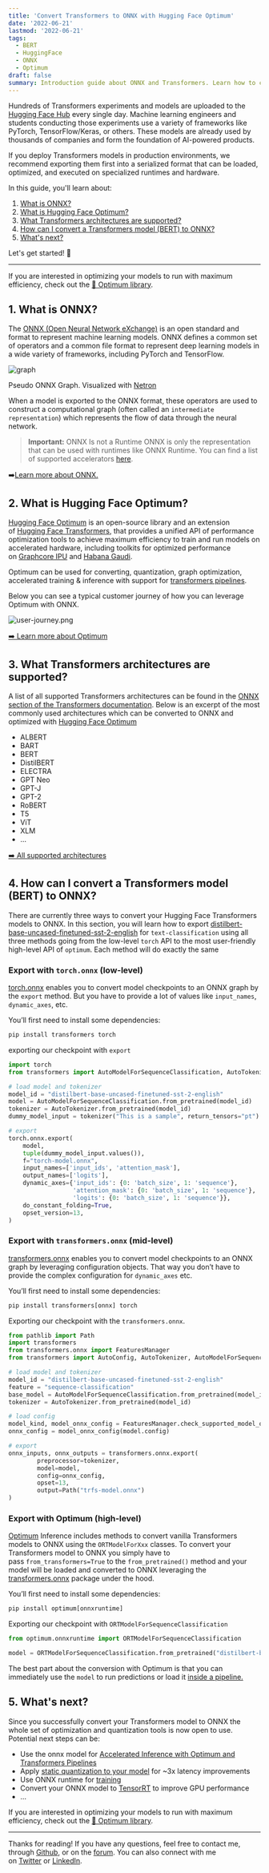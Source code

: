 ```yaml
---
title: 'Convert Transformers to ONNX with Hugging Face Optimum'
date: '2022-06-21'
lastmod: '2022-06-21'
tags:
  - BERT
  - HuggingFace
  - ONNX
  - Optimum
draft: false
summary: Introduction guide about ONNX and Transformers. Learn how to convert transformers like BERT to ONNX and what you can do with it.
---
```


Hundreds of Transformers experiments and models are uploaded to the [Hugging Face Hub](https://huggingface.co/) every single day. Machine learning engineers and students conducting those experiments use a variety of frameworks like PyTorch, TensorFlow/Keras, or others. These models are already used by thousands of companies and form the foundation of AI-powered products.

If you deploy Transformers models in production environments, we recommend exporting them first into a serialized format that can be loaded, optimized, and executed on specialized runtimes and hardware.

In this guide, you'll learn about:

1. [What is ONNX?](#1-what-is-onnx)
2. [What is Hugging Face Optimum?](#2-what-is-hugging-face-optimum)
3. [What Transformers architectures are supported?](#3-what-transformers-architectures-are-supported)
4. [How can I convert a Transformers model (BERT) to ONNX?](#4-how-can-i-convert-a-transformers-model-bert-to-onnx)
5. [What's next?](#5-whats-next)

Let's get started! 🚀

---

If you are interested in optimizing your models to run with maximum efficiency, check out the [🤗 Optimum library](https://github.com/huggingface/optimum).

## 1. What is ONNX?

The [ONNX (Open Neural Network eXchange)](http://onnx.ai/) is an open standard and format to represent machine learning models. ONNX defines a common set of operators and a common file format to represent deep learning models in a wide variety of frameworks, including PyTorch and TensorFlow.

![graph](/static/blog/convert-transformers-to-onnx/graph.png)

Pseudo ONNX Graph. Visualized with [Netron](https://github.com/lutzroeder/Netron)

When a model is exported to the ONNX format, these operators are used to construct a computational graph (often called an `intermediate representation`) which represents the flow of data through the neural network.

> **Important:** ONNX Is not a Runtime ONNX is only the representation that can be used with runtimes like ONNX Runtime. You can find a list of supported accelerators [here](https://onnx.ai/supported-tools.html#deployModel).

➡️[Learn more about ONNX.](https://onnx.ai/about.html)

## 2. What is Hugging Face Optimum?

[Hugging Face Optimum](https://github.com/huggingface/optimum) is an open-source library and an extension of [Hugging Face Transformers](https://github.com/huggingface/transformers), that provides a unified API of performance optimization tools to achieve maximum efficiency to train and run models on accelerated hardware, including toolkits for optimized performance on [Graphcore IPU](https://github.com/huggingface/optimum-graphcore) and [Habana Gaudi](https://github.com/huggingface/optimum-habana).

Optimum can be used for converting, quantization, graph optimization, accelerated training & inference with support for [transformers pipelines](https://huggingface.co/docs/transformers/main/en/main_classes/pipelines#pipelines).

Below you can see a typical customer journey of how you can leverage Optimum with ONNX.

![user-journey.png](/static/blog/convert-transformers-to-onnx/user-journey.png)

[➡️ Learn more about Optimum](https://huggingface.co/blog/hardware-partners-program)

## 3. What Transformers architectures are supported?

A list of all supported Transformers architectures can be found in the [ONNX section of the Transformers documentation](https://huggingface.co/docs/transformers/serialization#onnx). Below is an excerpt of the most commonly used architectures which can be converted to ONNX and optimized with [Hugging Face Optimum](https://huggingface.co/docs/optimum/index)

- ALBERT
- BART
- BERT
- DistilBERT
- ELECTRA
- GPT Neo
- GPT-J
- GPT-2
- RoBERT
- T5
- ViT
- XLM
- …

[➡️ All supported architectures](https://huggingface.co/docs/transformers/serialization#onnx)

## 4. How can I convert a Transformers model (BERT) to ONNX?

There are currently three ways to convert your Hugging Face Transformers models to ONNX. In this section, you will learn how to export [distilbert-base-uncased-finetuned-sst-2-english](https://huggingface.co/distilbert-base-uncased-finetuned-sst-2-english) for `text-classification` using all three methods going from the low-level `torch` API to the most user-friendly high-level API of `optimum`. Each method will do exactly the same

### Export with `torch.onnx` (low-level)

[torch.onnx](https://pytorch.org/docs/stable/onnx.html) enables you to convert model checkpoints to an ONNX graph by the `export` method. But you have to provide a lot of values like `input_names`, `dynamic_axes`, etc.

You’ll first need to install some dependencies:

```python
pip install transformers torch
```

exporting our checkpoint with `export`

```python
import torch
from transformers import AutoModelForSequenceClassification, AutoTokenizer

# load model and tokenizer
model_id = "distilbert-base-uncased-finetuned-sst-2-english"
model = AutoModelForSequenceClassification.from_pretrained(model_id)
tokenizer = AutoTokenizer.from_pretrained(model_id)
dummy_model_input = tokenizer("This is a sample", return_tensors="pt")

# export
torch.onnx.export(
    model,
    tuple(dummy_model_input.values()),
    f="torch-model.onnx",
    input_names=['input_ids', 'attention_mask'],
    output_names=['logits'],
    dynamic_axes={'input_ids': {0: 'batch_size', 1: 'sequence'},
                  'attention_mask': {0: 'batch_size', 1: 'sequence'},
                  'logits': {0: 'batch_size', 1: 'sequence'}},
    do_constant_folding=True,
    opset_version=13,
)
```

### Export with `transformers.onnx` (mid-level)

[transformers.onnx](https://huggingface.co/docs/transformers/serialization#exporting-a-model-to-onnx) enables you to convert model checkpoints to an ONNX graph by leveraging configuration objects. That way you don’t have to provide the complex configuration for `dynamic_axes` etc.

You’ll first need to install some dependencies:

```python
pip install transformers[onnx] torch
```

Exporting our checkpoint with the `transformers.onnx`.

```python
from pathlib import Path
import transformers
from transformers.onnx import FeaturesManager
from transformers import AutoConfig, AutoTokenizer, AutoModelForSequenceClassification

# load model and tokenizer
model_id = "distilbert-base-uncased-finetuned-sst-2-english"
feature = "sequence-classification"
base_model = AutoModelForSequenceClassification.from_pretrained(model_id)
tokenizer = AutoTokenizer.from_pretrained(model_id)

# load config
model_kind, model_onnx_config = FeaturesManager.check_supported_model_or_raise(model, feature=feature)
onnx_config = model_onnx_config(model.config)

# export
onnx_inputs, onnx_outputs = transformers.onnx.export(
        preprocessor=tokenizer,
        model=model,
        config=onnx_config,
        opset=13,
        output=Path("trfs-model.onnx")
)
```

### Export with Optimum (high-level)

[Optimum](https://huggingface.co/docs/optimum/onnxruntime/modeling_ort#switching-from-transformers-to-optimum-inference) Inference includes methods to convert vanilla Transformers models to ONNX using the `ORTModelForXxx` classes. To convert your Transformers model to ONNX you simply have to pass `from_transformers=True` to the `from_pretrained()` method and your model will be loaded and converted to ONNX leveraging the [transformers.onnx](https://huggingface.co/docs/transformers/serialization#exporting-a-model-to-onnx) package under the hood.

You’ll first need to install some dependencies:

```python
pip install optimum[onnxruntime]
```

Exporting our checkpoint with `ORTModelForSequenceClassification`

```python
from optimum.onnxruntime import ORTModelForSequenceClassification

model = ORTModelForSequenceClassification.from_pretrained("distilbert-base-uncased-finetuned-sst-2-english",from_transformers=True)
```

The best part about the conversion with Optimum is that you can immediately use the `model` to run predictions or load it [inside a pipeline.](https://huggingface.co/docs/optimum/onnxruntime/modeling_ort#switching-from-transformers-to-optimum-inference)

## 5. What's next?

Since you successfully convert your Transformers model to ONNX the whole set of optimization and quantization tools is now open to use. Potential next steps can be:

- Use the onnx model for [Accelerated Inference with Optimum and Transformers Pipelines](https://huggingface.co/blog/optimum-inference)
- Apply [static quantization to your model](https://www.philschmid.de/static-quantization-optimum) for ~3x latency improvements
- Use ONNX runtime for [training](https://github.com/huggingface/optimum/tree/main/examples/onnxruntime/training)
- Convert your ONNX model to [TensorRT](https://docs.nvidia.com/deeplearning/tensorrt/api/python_api/) to improve GPU performance
- …

If you are interested in optimizing your models to run with maximum efficiency, check out the [🤗 Optimum library](https://github.com/huggingface/optimum).

---

Thanks for reading! If you have any questions, feel free to contact me, through [Github](https://github.com/huggingface/transformers), or on the [forum](https://discuss.huggingface.co/c/optimum/59). You can also connect with me on [Twitter](https://twitter.com/_philschmid) or [LinkedIn](https://www.linkedin.com/in/philipp-schmid-a6a2bb196/).
